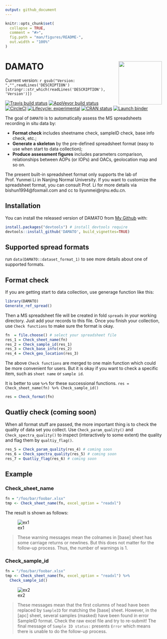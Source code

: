 ```yaml
---
output: github_document
---
```


<!-- README.md is generated from README.Rmd. Please edit that file -->

```r
knitr::opts_chunk$set(
  collapse = TRUE,
  comment = "#>",
  fig.path = "man/figures/README-",
  out.width = "100%"
)
```

# DAMATO <img src='man/figures/logo.png' align="right" height="139" />

Current version: `r gsub("Version: ","",readLines('DESCRIPTION')[stringr::str_which(readLines('DESCRIPTION'), 'Version')])`

<!-- badges: start -->
[![Travis build status](https://travis-ci.com/bishun945/DAMATO.svg?token=ekKczQU5ZnxJHkx55qWv&branch=master)](https://travis-ci.com/bishun945/DAMATO)
[![AppVeyor build status](https://ci.appveyor.com/api/projects/status/ka7a4j64v11xhive?svg=true)](https://ci.appveyor.com/project/bishun945/damato)
[![CircleCI](https://circleci.com/gh/bishun945/DAMATO/tree/circleci-project-setup.svg?style=svg&circle-token=0e261ccfcb5335a249044d86bab7569c0131db7e)](https://circleci.com/gh/bishun945/DAMATO/tree/circleci-project-setup)
[![Lifecycle: experimental](https://img.shields.io/badge/lifecycle-experimental-orange.svg)](https://www.tidyverse.org/lifecycle/#experimental)
[![CRAN status](https://www.r-pkg.org/badges/version/DAMATO)](https://CRAN.R-project.org/package=DAMATO)
[![Launch binder](https://mybinder.org/badge_logo.svg)](https://mybinder.org/v2/gh/bishun945/DAMATO/master)
<!-- badges: end -->

The goal of `DAMATO` is to automatically assess the MS spreadsheets recording in situ data by:

  * **Format check** includes sheetname check, sampleID check, base info check, etc.;
  * **Generate a skeleton** by the pre-defined spreadsheet format (easy to use when start to data collection);
  * **Produce assessment figures** includes parameters comparison, relationships between AOPs (or IOPs) and OACs, geolocation map and so on.
  
The present built-in spreadsheet format only supports the lab of Prof. Yunmei Li in Nanjing Normal University. If you want to customize the spreadsheet format, you can consult Prof. Li for more details via bishun1994@foxmail.com and cc to liyunmei@njnu.edu.cn.

## Installation

You can install the released version of DAMATO from [My Github](https://github.com/bishun945/DAMATO) with:

``` r
install.packages("devtools") # install devtools require
devtools::install_github('DAMATO', build_vignettes=TRUE)
```

## Supported spread formats

run `data(DAMATO::dataset_format_1)` to see more details about one of supported formats.

## Format check

If you are getting start to data collection, use generage function like this:

```r
library(DAMATO)
Generate_ref_spread()
```

Then a MS spreadsheet file will be created in fold `spreads` in your working directory. Just add your records to this file. Once you finish your collection, use `Check functions` to make sure the format is okay.

```r

fn  = file.choose() # select your spreadsheet file
res_1 = Check_sheet_name(fn)
res_2 = Check_sample_id(res_1)
res_3 = Check_base_info(res_2)
res_4 = Check_geo_location(res_3)
```

The above `Check functions` are merged to one main function which could be more convenient for users. But it is okay if you want to check a specific item, such as `sheet name` or `sample id`.

It is better to use `%>%` for these successional functions. `res = Check_sheet_name(fn) %>% Check_sample_id()`

```r
res = Check_format(fn)
```

## Quatliy check (coming soon)

When all format stuff are passed, the more important thing is to check the quality of data set you collect. Use `Check_param_quality()` and `Check_spectra_quality()` to inspect (interactively to some extent) the quality and flag them by `qualtiy_flag()`.

```r
res_5 = Check_param_quality(res_4) # coming soon
res_6 = Check_spectra_quality(res_5) # coming soon
res_7 = Quatliy_flag(res_6) # coming soon
```


## Example

### Check_sheet_name

```r
fn = "/foo/bar/foobar.xlsx"
tmp <- Check_sheet_name(fn, excel_option = "readxl")
```

The result is shown as follows:

![ex1](./man/figures/Check_sheet_name_1.jpg)

> These warning messages mean the colnames in [base] sheet has some carriage returns or newlines. But this does not matter for the follow-up process. Thus, the number of warnings is 1.

### Check_sample_id

```r
fn = "/foo/bar/foobar.xlsx"
tmp <- Check_sheet_name(fn, excel_option = "readxl") %>%
  Check_sample_id()
```

![ex2](./man/figures/Check_sample_id.jpg)

> These messages mean that the first columns of head have been replaced by `SampleID` for matching the [base] sheet. However, in the [apc] sheet, several samples (masked) have been found in error SampleID format. Check the raw excel file and try to re-submit! The final message of `Sample ID status: ` presents `Error` which means there is unable to do the follow-up process.





